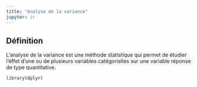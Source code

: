 ```yaml
---
title: "Analyse de la variance"
jupyter: ir
---
```


## Définition
L'analyse de la variance est une méthode statistique qui permet de étudier l'éffet d'une ou de plusieurs variables catégorielles sur une variable réponse de type quantitative.

```r
library(dplyr)
```

